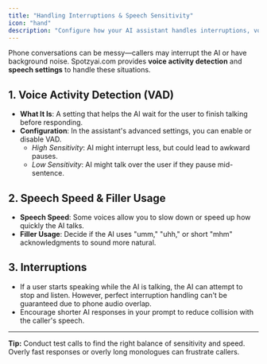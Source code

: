 ```yaml
---
title: "Handling Interruptions & Speech Sensitivity"
icon: "hand"
description: "Configure how your AI assistant handles interruptions, voice activity detection, and speech patterns"
---
```


Phone conversations can be messy—callers may interrupt the AI or have background noise. Spotzyai.com provides **voice activity detection** and **speech settings** to handle these situations.

## 1. Voice Activity Detection (VAD)

- **What It Is**: A setting that helps the AI wait for the user to finish talking before responding.
- **Configuration**: In the assistant's advanced settings, you can enable or disable VAD.
  - _High Sensitivity_: AI might interrupt less, but could lead to awkward pauses.
  - _Low Sensitivity_: AI might talk over the user if they pause mid-sentence.

## 2. Speech Speed & Filler Usage

- **Speech Speed**: Some voices allow you to slow down or speed up how quickly the AI talks.
- **Filler Usage**: Decide if the AI uses "umm," "uhh," or short "mhm" acknowledgments to sound more natural.

## 3. Interruptions

- If a user starts speaking while the AI is talking, the AI can attempt to stop and listen. However, perfect interruption handling can't be guaranteed due to phone audio overlap.
- Encourage shorter AI responses in your prompt to reduce collision with the caller's speech.

---

**Tip:** Conduct test calls to find the right balance of sensitivity and speed. Overly fast responses or overly long monologues can frustrate callers.
